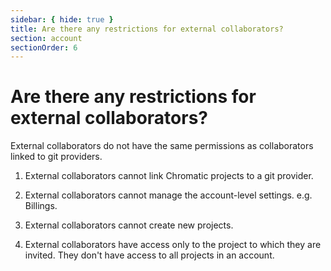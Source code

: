 ```yaml
---
sidebar: { hide: true }
title: Are there any restrictions for external collaborators?
section: account
sectionOrder: 6
---
```


# Are there any restrictions for external collaborators?

External collaborators do not have the same permissions as collaborators linked to git providers.

1. External collaborators cannot link Chromatic projects to a git provider.

2. External collaborators cannot manage the account-level settings. e.g. Billings.

3. External collaborators cannot create new projects.

4. External collaborators have access only to the project to which they are invited. They don't have access to all projects in an account.
